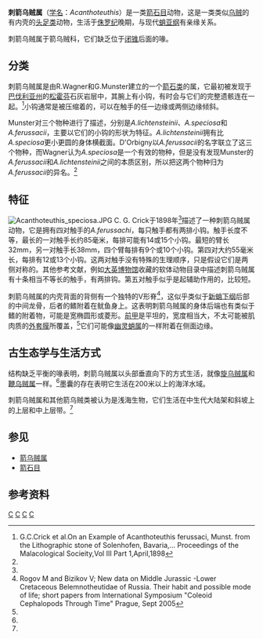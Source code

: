 {{Automatic Taxobox
| taxon = Acanthoteuthis
| authority = Wagner in Münster, 1839
| fossil_range = {{fossilrange|提通阶}}
| image = Dans_l%27ombre_des_dinosaures_-_Acanthoteuthis_-_007.jpg
| image_caption = 
}}
'''刺箭乌贼属'''（[[学名|学名]]：''Acanthoteuthis''）是一类[[箭石目|箭石目]]动物，这是一类类似[[乌贼|乌贼]]的有内壳的[[头足类|头足类]]动物，生活于[[侏罗纪|侏罗纪]]晚期，与现代[[蛸亚纲|蛸亚纲]]有亲缘关系。

刺箭乌贼属于箭乌贼科，它们缺乏位于[[闭锥|闭锥]]后面的喙。

==分类==
刺箭乌贼属是由R.Wagner和G.Munster建立的一个[[箭石类|箭石类]]的属，它最初被发现于[[巴伐利亚州|巴伐利亚州]]的[[松霍芬|松霍芬]]石灰岩层中，其腕上有小钩，有时会与它们的完整遗骸连在一起。<ref name =Crick>G.C.Crick et al.On an Example of Acanthoteuthis ferussaci, Munst. from the Lithographic stone of Solenhofen, Bavaria,... Proceedings of the Malacological Socieity,Vol III Part 1,April,1898</ref>小钩通常是被压缩着的，可以在触手的任一边缘或两侧边缘倾斜。

Munster对三个物种进行了描述，分别是''A.lichtensteinii''、''A.speciosa''和''A.ferussacii''，主要以它们的小钩的形状为特征。''A.lichtensteinii''拥有比''A.speciosa''更小更圆的身体横截面。D'Orbigny以''A.ferussacii''的名字联立了这三个物种，而Wagner认为''A.speciosa''是一个有效的物种，但是没有发现Munster的''A.ferussacii''和''A.lichtensteinii''之间的本质区别，所以把这两个物种归为''A.ferussacii''的异名。<ref name =Crick/>

==特征==
[[File:Acanthoteuthis_speciosa.JPG|thumb]]
C. G. Crick于1898年<ref name =Crick/>描述了一种刺箭乌贼属动物，它是拥有四对触手的''A.ferussachi''，每只触手都有两排小钩。触手长度不等，最长的一对触手长约85毫米，每排可能有14或15个小钩。最短的臂长32mm，另一对触手长38mm，四个臂每排有9个或10个小钩。第四对大约55毫米长，每排有12或13个小钩。这两对触手没有特殊的生理顺序，只是假设它们是两侧对称的。其他参考文献，例如[[大英博物馆|大英博物馆]]收藏的软体动物目录中描述刺箭乌贼属有十条相当不等长的触手，有两排钩。第五对触手似乎是起辅助作用的，比较短。

刺箭乌贼属的内壳背面的背侧有一个独特的V形脊<ref name =R&B>Rogov M and Bizikov V; New data on Middle Jurassic -Lower Cretaceous Belemnotheutidae of Russia. Their habit and possible mode of life; short papers from International Symposium "Coleoid Cephalopods Through Time" Prague, Sept 2005</ref>，这似乎类似于[[新蛸下纲|新蛸下纲]]后部的中间龙骨，后者的鳍附着在鱿鱼身上。这表明刺箭乌贼属的身体后端也有类似于鳍的附着物，可能是宽椭圆形或菱形。[[前甲|前甲]]是平坦的，宽度相当大，不太可能被肌肉质的[[外套膜|外套膜]]所覆盖，<ref name =R&B/>它们可能像[[幽灵蛸属|幽灵蛸属]]的一样附着在侧面边缘。

==古生态学与生活方式==
结构缺乏平衡的喙表明，刺箭乌贼属以头部垂直向下的方式生活，就像[[旋乌贼属|旋乌贼属]]和[[心鳍鞭乌贼|鞭乌贼属]]一样。<ref name =R&B/>墨囊的存在表明它生活在200米以上的海洋水域。

刺箭乌贼属和其他箭乌贼类被认为是浅海生物，它们生活在中生代大陆架和斜坡上的上层和中上层带。<ref name =R&B/>

==参见==
*[[箭乌贼属|箭乌贼属]]
*[[箭石目|箭石目]]

==参考资料==
{{Reflist}}
{{Taxonbar}}
[[Category:侏羅紀頭足綱|C]] 
[[Category:箭石目|C]] 
[[Category:侏羅紀動物|C]]
[[Category:_1839年描述的分类群|C]]